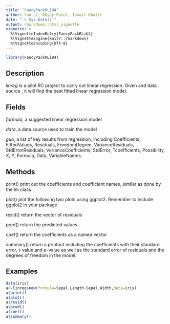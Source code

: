 ```yaml
---
title: "FancyPackRLiU4"
author: Jun Li, Dhyey Patel, Ismail Khalil
date: "`r Sys.Date()`"
output: rmarkdown::html_vignette
vignette: >
  %\VignetteIndexEntry{FancyPackRLiU4}
  %\VignetteEngine{knitr::rmarkdown}
  %\VignetteEncoding{UTF-8}
---
```


```r
library(FancyPackRLiU4)
```

## Description
*linreg* is a pilot RC project to carry out linear regression. Given \code{formula} and data source \code{data}, it will find the best fitted linear regression model.

## Fields
*formula*, a suggested linear regression model

*data*, a data source used to train the model

*guo*, a list of key results from regression, including Coefficients, FittedValues, Residuals, FreedomDegree, VarianceResiduals, StdErrorResiduals, VarianceCoefficients, StdError, Tcoefficients, Possibility, X, Y, Formula, Data, VariableNames.

## Methods
print() print out the coefficients and coefficient names, similar as done by the lm class

plot() plot the following two plots using ggplot2. Remember to include ggplot2 in your package

resid() return the vector of residuals

pred() return the predicted values

coef() return the coefficients as a named vector

summary() return a printout including the coefficients with their standard error, t-value and p-value as well as the standard error of  residuals and the degrees of freedom in the model.


## Examples
```r
data(iris)
a<-linreg$new(formula=Sepal.Length~Sepal.Width,data=iris)
a$print()          
a$plot()
a$resid()
a$pred()
a$coef()
a$summary()
```
